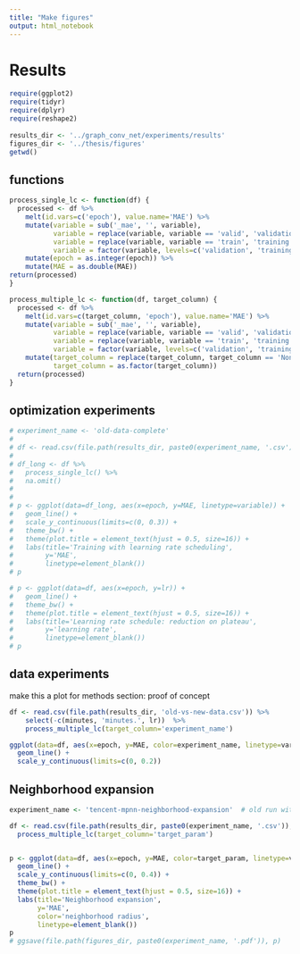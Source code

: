 ```yaml
---
title: "Make figures"
output: html_notebook
---
```


# Results

```r
require(ggplot2)
require(tidyr)
require(dplyr)
require(reshape2)
  
results_dir <- '../graph_conv_net/experiments/results'
figures_dir <- '../thesis/figures'
getwd()
```

## functions

```r
process_single_lc <- function(df) {
  processed <- df %>% 
    melt(id.vars=c('epoch'), value.name='MAE') %>% 
    mutate(variable = sub('_mae', '', variable),
           variable = replace(variable, variable == 'valid', 'validation'),
           variable = replace(variable, variable == 'train', 'training'),
           variable = factor(variable, levels=c('validation', 'training'))) %>% 
    mutate(epoch = as.integer(epoch)) %>% 
    mutate(MAE = as.double(MAE))
return(processed)
}

process_multiple_lc <- function(df, target_column) {
  processed <- df %>% 
    melt(id.vars=c(target_column, 'epoch'), value.name='MAE') %>% 
    mutate(variable = sub('_mae', '', variable),
           variable = replace(variable, variable == 'valid', 'validation'),
           variable = replace(variable, variable == 'train', 'training'),
           variable = factor(variable, levels=c('validation', 'training'))) %>% 
    mutate(target_column = replace(target_column, target_column == 'None', '0'),  # for target param = neighborhood expansion
           target_column = as.factor(target_column))
  return(processed)
}
```
    


## optimization experiments

```r
# experiment_name <- 'old-data-complete'
# 
# df <- read.csv(file.path(results_dir, paste0(experiment_name, '.csv')), stringsAsFactors=F)
# 
# df_long <- df %>%
#   process_single_lc() %>% 
#   na.omit()
# 
# 
# p <- ggplot(data=df_long, aes(x=epoch, y=MAE, linetype=variable)) +
#   geom_line() +
#   scale_y_continuous(limits=c(0, 0.3)) +
#   theme_bw() +
#   theme(plot.title = element_text(hjust = 0.5, size=16)) +
#   labs(title='Training with learning rate scheduling',
#        y='MAE',
#        linetype=element_blank())
# p
```

```r
# p <- ggplot(data=df, aes(x=epoch, y=lr)) +
#   geom_line() +
#   theme_bw() +
#   theme(plot.title = element_text(hjust = 0.5, size=16)) +
#   labs(title='Learning rate schedule: reduction on plateau',
#        y='learning rate',
#        linetype=element_blank())
# p
```

## data experiments
make this a plot for methods section: proof of concept
```r
df <- read.csv(file.path(results_dir, 'old-vs-new-data.csv')) %>%
    select(-c(minutes, 'minutes.', lr))  %>% 
    process_multiple_lc(target_column='experiment_name')

ggplot(data=df, aes(x=epoch, y=MAE, color=experiment_name, linetype=variable)) +
  geom_line() + 
  scale_y_continuous(limits=c(0, 0.2)) 
```


## Neighborhood expansion

```r
experiment_name <- 'tencent-mpnn-neighborhood-expansion'  # old run with implicit Hs

df <- read.csv(file.path(results_dir, paste0(experiment_name, '.csv')), stringsAsFactors=F) %>%
  process_multiple_lc(target_column='target_param')


p <- ggplot(data=df, aes(x=epoch, y=MAE, color=target_param, linetype=variable)) +
  geom_line() +
  scale_y_continuous(limits=c(0, 0.4)) +
  theme_bw() +
  theme(plot.title = element_text(hjust = 0.5, size=16)) +
  labs(title='Neighborhood expansion',
       y='MAE',
       color='neighborhood radius',
       linetype=element_blank())
p
# ggsave(file.path(figures_dir, paste0(experiment_name, '.pdf')), p)
```

